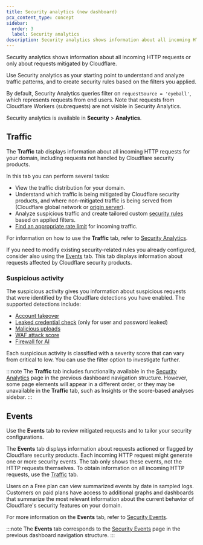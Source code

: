 ```yaml
---
title: Security analytics (new dashboard)
pcx_content_type: concept
sidebar:
  order: 3
  label: Security analytics 
description: Security analytics shows information about all incoming HTTP requests or mitigated requests (rule matches).  
---
```



Security analytics shows information about all incoming HTTP requests or only about requests mitigated by Cloudflare.

Use Security analytics as your starting point to understand and analyze traffic patterns, and to create security rules based on the filters you applied.

By default, Security Analytics queries filter on `requestSource = 'eyeball'`, which represents requests from end users. Note that requests from Cloudflare Workers (subrequests) are not visible in Security Analytics.

Security analytics is available in **Security** > **Analytics**.

## Traffic

The **Traffic** tab displays information about all incoming HTTP requests for your domain, including requests not handled by Cloudflare security products.

In this tab you can perform several tasks:

- View the traffic distribution for your domain.
- Understand which traffic is being mitigated by Cloudflare security products, and where non-mitigated traffic is being served from (Cloudflare global network or [origin server](https://www.cloudflare.com/learning/cdn/glossary/origin-server/)).
- Analyze suspicious traffic and create tailored custom [security rules](/security/rules/) based on applied filters.
- [Find an appropriate rate limit](/waf/rate-limiting-rules/find-rate-limit/) for incoming traffic.

For information on how to use the **Traffic** tab, refer to [Security Analytics](/waf/analytics/security-analytics/#adjusting-displayed-data).

If you need to modify existing security-related rules you already configured, consider also using the [Events](#events) tab. This tab displays information about requests affected by Cloudflare security products.

### Suspicious activity

The suspicious activity gives you information about suspicious requests that were identified by the Cloudflare detections you have enabled. The supported detections include:

- [Account takeover](/bots/additional-configurations/detection-ids/#account-takeover-detections)
- [Leaked credential check](/waf/detections/leaked-credentials/) (only for user and password leaked)
- [Malicious uploads](/waf/detections/malicious-uploads/)
- [WAF attack score](/waf/detections/attack-score/)
- [Firewall for AI](/waf/detections/firewall-for-ai/)

Each suspicious activity is classified with a severity score that can vary from critical to low. You can use the filter option to investigate further.

:::note
The **Traffic** tab includes functionality available in the [Security Analytics](/waf/analytics/security-analytics/) page in the previous dashboard navigation structure. However, some page elements will appear in a different order, or they may be unavailable in the **Traffic** tab, such as Insights or the score-based analyses sidebar.
:::

## Events

Use the **Events** tab to review <GlossaryTooltip term="mitigated request">mitigated requests</GlossaryTooltip> and to tailor your security configurations.

The **Events** tab displays information about requests actioned or flagged by Cloudflare security products. Each incoming HTTP request might generate one or more security events. The tab only shows these events, not the HTTP requests themselves. To obtain information on all incoming HTTP requests, use the [Traffic](#traffic) tab.

Users on a Free plan can view summarized events by date in sampled logs. Customers on paid plans have access to additional graphs and dashboards that summarize the most relevant information about the current behavior of Cloudflare's security features on your domain.

For more information on the **Events** tab, refer to [Security Events](/waf/analytics/security-events/).

:::note
The **Events** tab corresponds to the [Security Events](/waf/analytics/security-events/) page in the previous dashboard navigation structure.
:::
